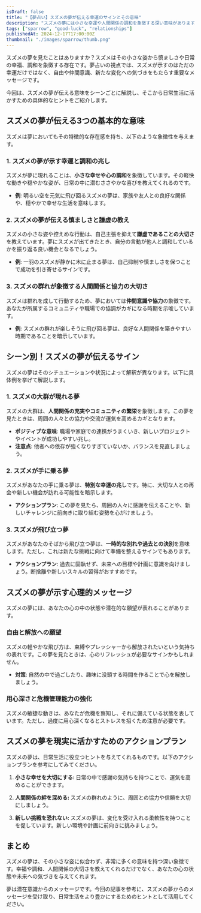 ```yaml
---
isDraft: false
title: "【夢占い】スズメの夢が伝える幸運のサインとその意味"
description: "スズメの夢には小さな幸運や人間関係の調和を象徴する深い意味があります。夢占いの視点で幸運を引き寄せる方法を解説！"
tags: ["sparrow", "good-luck", "relationships"]
publishedAt: 2024-12-17T17:00:00Z
thumbnail: "./images/sparrow/thumb.png"
---
```


スズメの夢を見たことはありますか？スズメはその小さな姿から慎ましさや日常の幸福、調和を象徴する存在です。夢占いの視点では、スズメが示すのはただの幸運だけではなく、自由や仲間意識、新たな変化への気づきをもたらす重要なメッセージです。

今回は、スズメの夢が伝える意味をシーンごとに解説し、そこから日常生活に活かすための具体的なヒントをご紹介します。

<TableOfContents />

<AdUnit />

## スズメの夢が伝える3つの基本的な意味

スズメは夢においてもその特徴的な存在感を持ち、以下のような象徴性を与えます。

### 1. スズメの夢が示す幸運と調和の兆し

スズメが夢に現れることは、**小さな幸せや心の調和**を象徴しています。その軽快な動きや穏やかな姿が、日常の中に潜むささやかな喜びを教えてくれるのです。

- <strong>例</strong>:
  明るい空を元気に飛び回るスズメの夢は、家族や友人との良好な関係や、穏やかで幸せな生活を意味します。

### 2. スズメの夢が伝える慎ましさと謙虚の教え

スズメの小さな姿や控えめな行動は、自己主張を抑えて**謙虚であることの大切さ**を教えています。夢にスズメが出てきたとき、自分の言動が他人と調和しているかを振り返る良い機会となるでしょう。

- <strong>例</strong>: 一羽のスズメが静かに木に止まる夢は、自己抑制や慎ましさを保つことで成功を引き寄せるサインです。

### 3. スズメの群れが象徴する人間関係と協力の大切さ

スズメは群れを成して行動するため、夢においては**仲間意識や協力**の象徴です。あなたが所属するコミュニティや職場での協調がカギになる時期を示唆しています。

- <strong>例</strong>: スズメの群れが楽しそうに飛び回る夢は、良好な人間関係を築きやすい時期であることを暗示しています。

<AdUnit />

## シーン別！スズメの夢が伝えるサイン

スズメの夢はそのシチュエーションや状況によって解釈が異なります。以下に具体例を挙げて解説します。

### 1. スズメの大群が現れる夢

スズメの大群は、**人間関係の充実やコミュニティの繁栄**を象徴します。この夢を見たときは、周囲の人々との協力や交流が運気を高めるカギとなります。

- <strong>ポジティブな意味</strong>: 職場や家庭での連携がうまくいき、新しいプロジェクトやイベントが成功しやすい兆し。
- <strong>注意点</strong>: 他者への依存が強くなりすぎていないか、バランスを見直しましょう。

### 2. スズメが手に乗る夢

スズメがあなたの手に乗る夢は、**特別な幸運の兆し**です。特に、大切な人との再会や新しい機会が訪れる可能性を暗示します。

- <strong>アクションプラン</strong>:
  この夢を見たら、周囲の人々に感謝を伝えることや、新しいチャレンジに前向きに取り組む姿勢を心がけましょう。

### 3. スズメが飛び立つ夢

スズメがあなたのそばから飛び立つ夢は、**一時的な別れや過去との決別**を意味します。ただし、これは新たな挑戦に向けて準備を整えるサインでもあります。

- <strong>アクションプラン</strong>:
  過去に固執せず、未来への目標や計画に意識を向けましょう。断捨離や新しいスキルの習得がおすすめです。

<AdUnit />

## スズメの夢が示す心理的メッセージ

スズメの夢には、あなたの心の中の状態や潜在的な願望が表れることがあります。

### 自由と解放への願望

スズメの軽やかな飛び方は、束縛やプレッシャーから解放されたいという気持ちの表れです。この夢を見たときは、心のリフレッシュが必要なサインかもしれません。

- <strong>対策</strong>: 自然の中で過ごしたり、趣味に没頭する時間を作ることで心を解放しましょう。

### 用心深さと危機管理能力の強化

スズメの敏捷な動きは、あなたが危機を察知し、それに備えている状態を表しています。ただし、過度に用心深くなるとストレスを招くため注意が必要です。

<AdUnit />

## スズメの夢を現実に活かすためのアクションプラン

スズメの夢は、日常生活に役立つヒントを与えてくれるものです。以下のアクションプランを参考にしてみてください。

1. <strong>小さな幸せを大切にする: </strong>
   日常の中で感謝の気持ちを持つことで、運気を高めることができます。

2. <strong>人間関係の絆を深める: </strong>
   スズメの群れのように、周囲との協力や信頼を大切にしましょう。

3. <strong>新しい挑戦を恐れない: </strong>
   スズメの夢は、変化を受け入れる柔軟性を持つことを促しています。新しい環境や計画に前向きに挑みましょう。

<AdUnit />

## まとめ

スズメの夢は、その小さな姿に似合わず、非常に多くの意味を持つ深い象徴です。幸福や調和、人間関係の大切さを教えてくれるだけでなく、あなたの心の状態や未来への気づきを与えてくれます。

夢は潜在意識からのメッセージです。今回の記事を参考に、スズメの夢からのメッセージを受け取り、日常生活をより豊かにするためのヒントとして活用してください。
